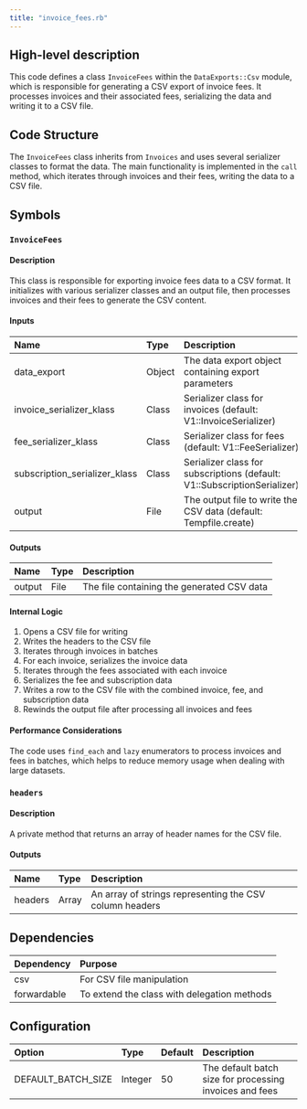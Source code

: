 ```yaml
---
title: "invoice_fees.rb"
---
```


## High-level description
This code defines a class `InvoiceFees` within the `DataExports::Csv` module, which is responsible for generating a CSV export of invoice fees. It processes invoices and their associated fees, serializing the data and writing it to a CSV file.

## Code Structure
The `InvoiceFees` class inherits from `Invoices` and uses several serializer classes to format the data. The main functionality is implemented in the `call` method, which iterates through invoices and their fees, writing the data to a CSV file.

## Symbols

### `InvoiceFees`
#### Description
This class is responsible for exporting invoice fees data to a CSV format. It initializes with various serializer classes and an output file, then processes invoices and their fees to generate the CSV content.

#### Inputs
| Name | Type | Description |
|:-----|:-----|:------------|
| data_export | Object | The data export object containing export parameters |
| invoice_serializer_klass | Class | Serializer class for invoices (default: V1::InvoiceSerializer) |
| fee_serializer_klass | Class | Serializer class for fees (default: V1::FeeSerializer) |
| subscription_serializer_klass | Class | Serializer class for subscriptions (default: V1::SubscriptionSerializer) |
| output | File | The output file to write the CSV data (default: Tempfile.create) |

#### Outputs
| Name | Type | Description |
|:-----|:-----|:------------|
| output | File | The file containing the generated CSV data |

#### Internal Logic
1. Opens a CSV file for writing
2. Writes the headers to the CSV file
3. Iterates through invoices in batches
4. For each invoice, serializes the invoice data
5. Iterates through the fees associated with each invoice
6. Serializes the fee and subscription data
7. Writes a row to the CSV file with the combined invoice, fee, and subscription data
8. Rewinds the output file after processing all invoices and fees

#### Performance Considerations
The code uses `find_each` and `lazy` enumerators to process invoices and fees in batches, which helps to reduce memory usage when dealing with large datasets.

### `headers`
#### Description
A private method that returns an array of header names for the CSV file.

#### Outputs
| Name | Type | Description |
|:-----|:-----|:------------|
| headers | Array | An array of strings representing the CSV column headers |

## Dependencies
| Dependency | Purpose |
|:-----------|:--------|
| csv | For CSV file manipulation |
| forwardable | To extend the class with delegation methods |

## Configuration
| Option | Type | Default | Description |
|:-------|:-----|:--------|:------------|
| DEFAULT_BATCH_SIZE | Integer | 50 | The default batch size for processing invoices and fees |